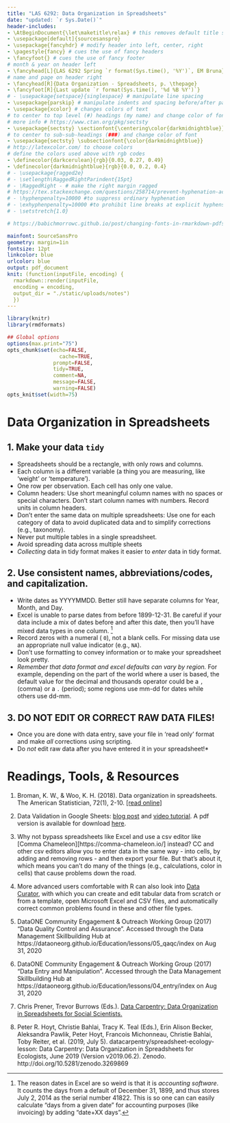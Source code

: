 ```yaml
---
title: "LAS 6292: Data Organization in Spreadsheets"
date: "updated: `r Sys.Date()`"
header-includes:
- \AtBeginDocument{\let\maketitle\relax} # this removes default title section
- \usepackage[default]{sourcesanspro}
- \usepackage{fancyhdr} # modify header into left, center, right
- \pagestyle{fancy} # cues the use of fancy headers
- \fancyfoot{} # cues the use of fancy footer
# month & year on header left
- \fancyhead[L]{LAS 6292 Spring `r format(Sys.time(), '%Y')`, EM Bruna} 
# name and page on header right
- \fancyhead[R]{Data Organization - Spreadsheets, p. \thepage} 
- \fancyfoot[R]{Last update `r format(Sys.time(), '%d %B %Y')`}
# - \usepackage{setspace}{singlespace} # manipulate line spacing 
- \usepackage{parskip} # manipulate indents and spacing before/after paragra phs 
- \usepackage{xcolor} # changes colors of text
# to center to top level (#) headings (my name) and change color of font
# more info # https://www.ctan.org/pkg/sectsty
- \usepackage{sectsty} \sectionfont{\centering\color{darkmidnightblue}}
# to center to sub-sub-headings (###) and change color of font
- \usepackage{sectsty} \subsectionfont{\color{darkmidnightblue}}
# http://latexcolor.com/ to choose colors
# define the colors used above with rgb codes
- \definecolor{darkcerulean}{rgb}{0.03, 0.27, 0.49}
- \definecolor{darkmidnightblue}{rgb}{0.0, 0.2, 0.4}
# - \usepackage{ragged2e}
# - \setlength\RaggedRightParindent{15pt}
# - \RaggedRight - # make the right margin ragged
# https://tex.stackexchange.com/questions/258714/prevent-hyphenation-across-lines-enforce-right-margin
# - \hyphenpenalty=10000 #to suppress ordinary hyphenation
# - \exhyphenpenalty=10000 #to prohibit line breaks at explicit hyphens.
# - \setstretch{1.0}

# https://babichmorrowc.github.io/post/changing-fonts-in-rmarkdown-pdfs/

mainfont: SourceSansPro
geometry: margin=1in
fontsize: 12pt
linkcolor: blue
urlcolor: blue
output: pdf_document
knit: (function(inputFile, encoding) {
  rmarkdown::render(inputFile,
  encoding = encoding,
  output_dir = "./static/uploads/notes")
  })
---
```



```r
library(knitr)
library(rmdformats)

## Global options
options(max.print="75")
opts_chunk$set(echo=FALSE,
	             cache=TRUE,
               prompt=FALSE,
               tidy=TRUE,
               comment=NA,
               message=FALSE,
               warning=FALSE)
opts_knit$set(width=75)
```

# Data Organization in Spreadsheets

## 1. **Make your data `tidy`**  

  * Spreadsheets should be a rectangle, with only rows and columns.
  * Each column is a different variable (a thing you are measuring, like ‘weight’ or ‘temperature’).
  * One row per observation. Each cell has only one value.
  * Column headers: Use short meaningful column names with no spaces or special characters. Don't start column names with numbers. Record units in column headers.
  * Don't enter the same data on multiple spreadsheets: Use one for each category of data to avoid duplicated data and to simplify corrections (e.g., taxonomy).
  * Never put multiple tables in a single spreadsheet.
  * Avoid spreading data across multiple sheets
  * _Collecting_ data in tidy format makes it easier to _enter_ data in tidy format.   

## 2. **Use consistent names, abbreviations/codes, and capitalization.**

  * Write dates as YYYYMMDD. Better still have separate columns for Year, Month, and Day.
  * Excel is unable to parse dates from before 1899-12-31. Be careful if your data include a mix of dates before and after this date, then you’ll have mixed data types in one column. ^[The reason dates in Excel are so weird is that it is _accounting software_. It counts the days from a default of December 31, 1899, and thus stores July 2, 2014 as the serial number 41822. This is so one can can easily calculate "days from a given date" for accounting purposes (like invoicing) by adding "date+XX days".]
  * Record zeros with a numeral ( `0`), not a blank cells. For missing data use an appropriate null value indicator (e.g., `NA`).
  * Don’t use formatting to convey information or to make your spreadsheet look pretty.
  * _Remember that data format and excel defaults can vary by region._ For example, depending on the part of the world where a user is based, the default value for the decimal and thousands operator could be a `,` (comma) or a `.` (period); some regions use mm-dd for dates while others use dd-mm. 

## 3. **DO NOT EDIT OR CORRECT RAW DATA FILES!**   

  * Once you are done with data entry, save your file in 'read only' format and make _all_ corrections using scripting.
  * Do _not_ edit raw data after you have entered it in your spreadsheet!*

  
# Readings, Tools, & Resources


1.  Broman, K. W., & Woo, K. H. (2018). Data organization in spreadsheets. The American Statistician, 72(1), 2-10.   [[read online]](https://www.tandfonline.com/doi/full/10.1080/00031305.2017.1375989) 

1. Data Validation in Google Sheets: [blog post](https://www.howtogeek.com/428919/how-to-restrict-data-input-in-google-sheets-with-data-validation/) and [video tutorial](https://www.youtube.com/watch?v=VEJMeYroDTM). A pdf version is available for download [here](https://las6292.netlify.app/uploads/readings/data-validation-google-sheets.pdf).

2. Why not bypass spreadsheets like Excel and use a csv editor like [Comma Chameleon][https://comma-chameleon.io/] instead? CC and other csv editors allow you to enter data in the same way - into cells, by adding and removing rows - and then export your file. But that's about it, which means you can't do many of the things (e.g., calculations, color in cells) that cause problems down the road.

3. More advanced users comfortable with R can also look into [Data Curator](https://github.com/qcif/data-curator), with which you can create and edit tabular data from scratch or from a template, open Microsoft Excel and CSV files, and automatically correct common problems found in these and other file types. 

1. DataONE Community Engagement & Outreach Working Group (2017) "Data Quality Control and Assurance". Accessed through the Data Management Skillbuilding Hub at https://dataoneorg.github.io/Education/lessons/05_qaqc/index on Aug 31, 2020

2. DataONE Community Engagement & Outreach Working Group (2017) "Data Entry and Manipulation". Accessed through the Data Management Skillbuilding Hub at https://dataoneorg.github.io/Education/lessons/04_entry/index on Aug 31, 2020

2. Chris Prener, Trevor Burrows (Eds.). [Data Carpentry: Data Organization in Spreadsheets for Social Scientists.](https://datacarpentry.org/spreadsheets-socialsci/)

3. Peter R. Hoyt, Christie Bahlai, Tracy K. Teal (Eds.), Erin Alison Becker, Aleksandra Pawlik, Peter Hoyt, Francois Michonneau, Christie Bahlai, Toby Reiter, et al. (2019, July 5). datacarpentry/spreadsheet-ecology-lesson: Data Carpentry: Data Organization in Spreadsheets for Ecologists, June 2019 (Version v2019.06.2). Zenodo. http://doi.org/10.5281/zenodo.3269869



 


